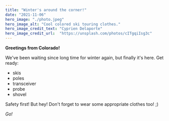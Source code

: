 ```yaml
---
title: "Winter's around the corner!"
date: "2021-11-06"
hero_image: "./photo.jpeg"
hero_image_alt: "Cool colored ski touring clothes."
hero_image_credit_text: "Cyprien Delaporte"
hero_image_credit_url:  "https://unsplash.com/photos/cITgqiIsg3c"
---
```


**Greetings from Colorado!**

We've been waiting since long time for winter again, but finally it's here. Get ready:

- skis
- poles
- transceiver
- probe
- shovel

Safety first! But hey! Don't forget to wear some appropriate clothes too! ;)

*Go!*